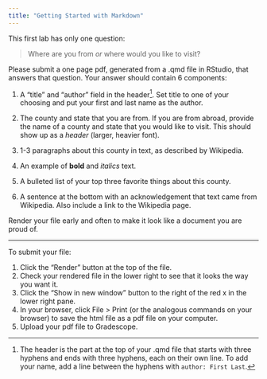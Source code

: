 ```yaml
---
title: "Getting Started with Markdown"
---
```


This first lab has only one question:

> Where are you from *or* where would you like to visit?

Please submit a one page pdf, generated from a .qmd file in RStudio, that answers that question. Your answer should contain 6 components:

1. A "title" and "author" field in the header[^1]. Set title to one of your choosing and put your first and last name as the author.

2. The county and state that you are from. If you are from abroad, provide the name of a county and state that you would like to visit. This should show up as a *header* (larger, heavier font).

3. 1-3 paragraphs about this county in text, as described by Wikipedia.

4. An example of **bold** and *italics* text.

5. A bulleted list of your top three favorite things about this county.

6. A sentence at the bottom with an acknowledgement that text came from Wikipedia. Also include a link to the Wikipedia page.

Render your file early and often to make it look like a document you are proud of.

* * *

To submit your file:

1. Click the "Render" button at the top of the file.
2. Check your rendered file in the lower right to see that it looks the way you want it.
3. Click the "Show in new window" button to the right of the red x in the lower right pane.
4. In your browser, click File > Print (or the analogous commands on your browser) to save the html file as a pdf file on your computer.
5. Upload your pdf file to Gradescope.

[^1]: The header is the part at the top of your .qmd file that starts with three hyphens and ends with three hyphens, each on their own line. To add your name, add a line between the hyphens with `author: First Last`.
